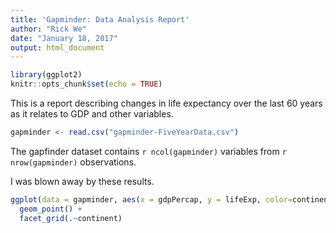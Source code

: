 ```yaml
---
title: 'Gapminder: Data Analysis Report'
author: "Rick We"
date: "January 18, 2017"
output: html_document
---
```



```r
library(ggplot2)
knitr::opts_chunk$set(echo = TRUE)
```

This is a report describing changes in life expectancy over the last 60 years as it relates to GDP and other variables.

```r
gapminder <- read.csv("gapminder-FiveYearData.csv")
```

The gapfinder dataset contains `r ncol(gapminder)` variables from `r nrow(gapminder)` observations.

I was blown away by these results.

```r
ggplot(data = gapminder, aes(x = gdpPercap, y = lifeExp, color=continent)) +
  geom_point() +
  facet_grid(.~continent)
```

